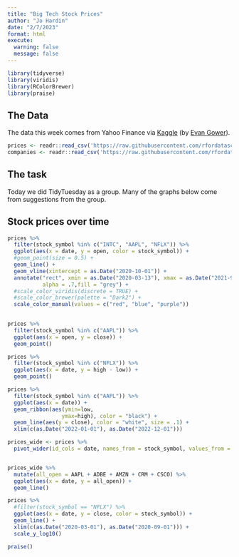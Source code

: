 ```yaml
---
title: "Big Tech Stock Prices"
author: "Jo Hardin"
date: "2/7/2023"
format: html
execute:
  warning: false
  message: false
---
```


```r
library(tidyverse)
library(viridis)
library(RColorBrewer)
library(praise)
```

## The Data

The data this week comes from Yahoo Finance via [Kaggle](https://www.kaggle.com/datasets/evangower/big-tech-stock-prices) (by [Evan Gower](https://github.com/rfordatascience/tidytuesday/issues/509)).


```r
prices <- readr::read_csv('https://raw.githubusercontent.com/rfordatascience/tidytuesday/master/data/2023/2023-02-07/big_tech_stock_prices.csv')
companies <- readr::read_csv('https://raw.githubusercontent.com/rfordatascience/tidytuesday/master/data/2023/2023-02-07/big_tech_companies.csv')
```

## The task

Today we did TidyTuesday as a group.  Many of the graphs below come from suggestions from the group.

## Stock prices over time


```r
prices %>%
  filter(stock_symbol %in% c("INTC", "AAPL", "NFLX")) %>%
  ggplot(aes(x = date, y = open, color = stock_symbol)) +
  #geom_point(size = 0.5) +
  geom_line() + 
  geom_vline(xintercept = as.Date("2020-10-01")) +
  annotate("rect", xmin = as.Date("2020-03-13"), xmax = as.Date("2021-9-01"), ymin = 0, ymax = 700,
           alpha = .7,fill = "grey") +
  #scale_color_viridis(discrete = TRUE) +
  #scale_color_brewer(palette = "Dark2") +
  scale_color_manual(values = c("red", "blue", "purple"))
  
```

```r
prices %>%
  filter(stock_symbol %in% c("AAPL")) %>%
  ggplot(aes(x = open, y = close)) + 
  geom_point()

prices %>%
  filter(stock_symbol %in% c("NFLX")) %>%
  ggplot(aes(x = date, y = high - low)) + 
  geom_point()
```



```r
prices %>%
  filter(stock_symbol %in% c("AAPL")) %>%
  ggplot(aes(x = date)) + 
  geom_ribbon(aes(ymin=low, 
                 ymax=high), color = "black") + 
  geom_line(aes(y = close), color = "white", size = .1) +
  xlim(c(as.Date("2022-01-01"), as.Date("2022-12-01")))

```

```r

prices_wide <- prices %>%
  pivot_wider(id_cols = date, names_from = stock_symbol, values_from = open)


prices_wide %>%
  mutate(all_open = AAPL + ADBE + AMZN + CRM + CSCO) %>%
  ggplot(aes(x = date, y = all_open)) + 
  geom_line()
```



```r
prices %>%
  #filter(stock_symbol == "NFLX") %>%
  ggplot(aes(x = date, y = close, color = stock_symbol)) + 
  geom_line() + 
  xlim(c(as.Date("2020-03-01"), as.Date("2020-09-01"))) + 
  scale_y_log10()
```




```r
praise()
```

